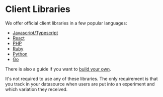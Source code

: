 # Client Libraries

We offer official client libraries in a few popular languages:

- [Javascript/Typescript](/lib/js)
- [React](/lib/react)
- [PHP](/lib/php)
- [Ruby](/lib/ruby)
- [Python](/lib/python)
- [Go](/lib/go)

There is also a guide if you want to [build your own](/lib/build-your-own).

It's not required to use any of these libraries. The only requirement is that you track in your datasource when users are put into an experiment and which variation they received.
